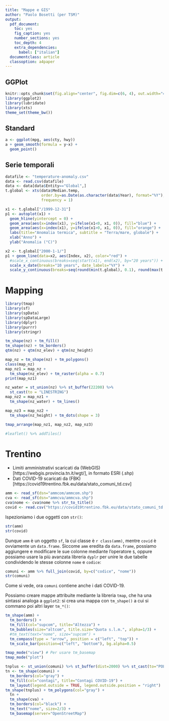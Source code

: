 ```yaml
---
title: "Mappe e GIS"
author: "Paolo Bosetti (per TSM)"
output: 
  pdf_document: 
    toc: yes
    fig_caption: yes
    number_sections: yes
    toc_depth: 4
    extra_dependencies:
      babel: ["italian"]
  documentclass: article
  classoption: a4paper
---
```


## GGPlot
```r
knitr::opts_chunk$set(fig.align="center", fig.dim=c(6, 4), out.width="4in")
library(ggplot2)
library(lubridate)
library(xts)
theme_set(theme_bw())
```

## Standard

```r
a <- ggplot(mpg, aes(cty, hwy))
a + geom_smooth(formula = y~x) +
  geom_point()
```



## Serie temporali


```r
datafile <- "temperature-anomaly.csv"
data <- read.csv(datafile)
data <- data[data$Entity=="Global",]
t.global <- xts(data$Median.temp, 
                order.by=as.Date(as.character(data$Year), format="%Y"),
                frequency = 1)
```

```r
x1 <- t.global["/1999-12-31"]
p1 <- autoplot(x1) + 
  geom_hline(yintercept = 0) +
  geom_area(aes(x=index(x1), y=ifelse(x1<0, x1, 0)), fill="blue") +
  geom_area(aes(x=index(x1), y=ifelse(x1>0, x1, 0)), fill="orange") +
  labs(title="Anomalia termica", subtitle = "Terra/mare, globale") + 
  xlab("Anno") +
  ylab("Anomalia (°C)")

x2 <- t.global["2000-1-1/"]
p1 + geom_line(data=x2, aes(Index, x2), color="red") +
  #scale_x_continuous(breaks=seq(start(x1), end(x2), by="20 years")) +
  scale_x_date(breaks="10 years", date_labels="%Y") +
  scale_y_continuous(breaks=seq(round(min(t.global), 0.1), round(max(t.global), 0.1), by=0.1))
```



# Mapping

```r
library(tmap)
library(sf)
library(spData)
library(spDataLarge)
library(dplyr)
library(purrr)
library(stringr)
```


```r
tm_shape(nz) + tm_fill()
tm_shape(nz) + tm_borders()
qtm(nz) + qtm(nz_elev) + qtm(nz_height)
```

```r
map_nz = tm_shape(nz) + tm_polygons()
class(map_nz)
map_nz1 = map_nz +
  tm_shape(nz_elev) + tm_raster(alpha = 0.7)
print(map_nz1)
```

```r
nz_water = st_union(nz) %>% st_buffer(22200) %>% 
  st_cast(to = "LINESTRING")
map_nz2 = map_nz1 +
  tm_shape(nz_water) + tm_lines()

map_nz3 = map_nz2 +
  tm_shape(nz_height) + tm_dots(shape = 3)

tmap_arrange(map_nz1, map_nz2, map_nz3)
```

```r
#leaflet() %>% addTiles()
```


# Trentino

* Limiti amministrativi scaricati da (WebGIS)[https://webgis.provincia.tn.it/wgt/], in formato ESRI (.shp)
* Dati COVID-19 scaricati da (FBK)[https://covid19trentino.fbk.eu/data/stato_comuni_td.csv]

```r
amm <- read_sf(dsn="ammcom/ammcom.shp")
cva <- read_sf(dsn="ammcva/ammcva.shp")
cva$nome <- cva$nome %>% str_to_title()
covid <- read.csv("https://covid19trentino.fbk.eu/data/stato_comuni_td.csv")
```

Ispezioniamo i due oggetti con `str()`:

```r
str(amm)
str(covid)
```

Dunque `amm` è un oggetto `sf`, la cui classe è ``r class(amm)``, mentre `covid` è ovviamente un `data.frame`. Siccome `amm` eredita da `data.frame`, possiamo aggiungere e modificare le sue colonne mediante l'operatore `$`, oppure possiamo usare la più avanzata libreria `dyplr` per unire le due tabelle condividendo le stesse colonne `nome` e `codice`:

```r
comuni <- amm %>% full_join(covid, by=c("codice", "nome"))
str(comuni)
```

Come si vede, ora `comuni` contiene anche i dati COVID-19.

Possiamo creare mappe attribuite mediante la libreria `tmap`, che ha una sintassi analoga a `ggplot2`: si crea una mappa con `tm_shape()` a cui si commano poi altri layer `tm_*()`:

```r
tm_shape(amm) + 
  tm_borders() + 
  tm_fill(col="supcom", title="Altezza") + 
  tm_bubbles(size="altcom", title.size="Quota s.l.m.", alpha=1/3) +
  #tm_text(text="nome", size="supcom") +
  tm_compass(type = "arrow", position = c("left", "top")) +
  tm_scale_bar(position=c("left", "bottom"), bg.alpha=0.5)
```

```r
tmap_mode("view") # Per usare tm_basemap
tmap_mode("plot")

tnplus <- st_union(comuni) %>% st_buffer(dist=2000) %>% st_cast(to="POLYGON")
tn <- tm_shape(comuni) +
  tm_borders(col="gray") + 
  tm_fill(col="contagi", title="Contagi COVID-19") +
  tm_layout(legend.outside = TRUE, legend.outside.position = "right")
tm_shape(tnplus) + tm_polygons(col="gray") + 
  tn +
  tm_shape(cva) +
  tm_borders(col="black") +
  tm_text("nome", size=2/3) +
  tm_basemap(server="OpenStreetMap")
```



